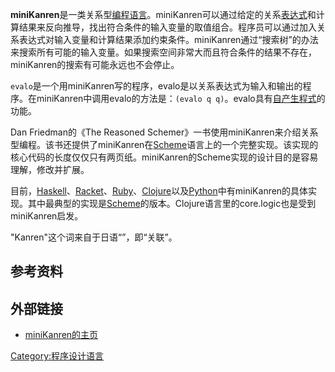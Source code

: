 {{Orphan|time=2016-12-17T12:35:28+00:00}}
{{unreferenced|time=2013-07-22T09:27:17+00:00}}
{{lowercase}}
'''miniKanren'''是一类关系型[[编程语言|编程语言]]。miniKanren可以通过给定的关系[[表达式|表达式]]和计算结果来反向推导，找出符合条件的输入变量的取值组合。程序员可以通过加入关系表达式对输入变量和计算结果添加约束条件。miniKanren通过“搜索树”的办法来搜索所有可能的输入变量。如果搜索空间非常大而且符合条件的结果不存在，miniKanren的搜索有可能永远也不会停止。

<code>evalo</code>是一个用miniKanren写的程序，evalo是以关系表达式为输入和输出的程序。在miniKanren中调用evalo的方法是：<code>(evalo q q)</code>。evalo具有[[自产生程式|自产生程式]]的功能。

Dan Friedman的《The Reasoned Schemer》一书使用miniKanren来介绍关系型编程。该书还提供了miniKanren在[[Scheme|Scheme]]语言上的一个完整实现。该实现的核心代码的长度仅仅只有两页纸。miniKanren的Scheme实现的设计目的是容易理解，修改并扩展。

目前，[[Haskell|Haskell]]、[[Racket|Racket]]、[[Ruby|Ruby]]、[[Clojure|Clojure]]以及[[Python|Python]]中有miniKanren的具体实现。其中最典型的实现是[[Scheme|Scheme]]的版本。Clojure语言里的core.logic也是受到miniKanren启发。

"Kanren"这个词来自于日语“{{lang|ja|関連}}”，即“关联”。

== 参考资料 ==
{{Reflist}}

== 外部链接 ==
* [http://minikanren.org/ miniKanren的主页] {{Wayback|url=http://minikanren.org/ |date=20201127142130 }}

[[Category:程序设计语言|Category:程序设计语言]]